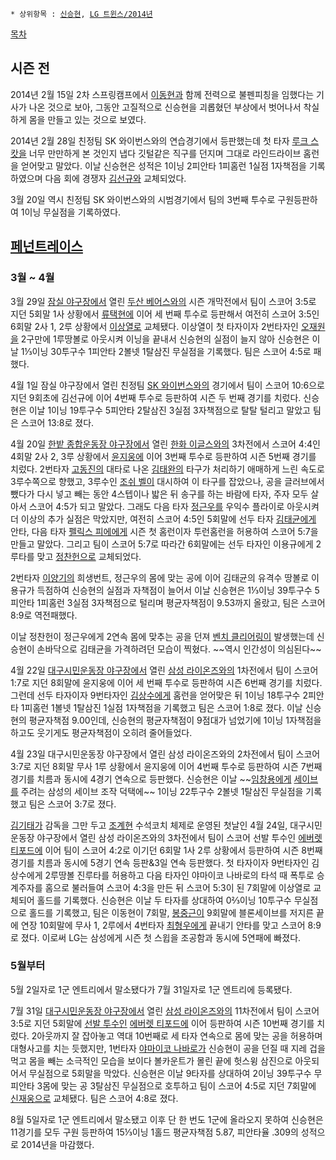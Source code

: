  * 상위항목 : [[신승현]], [[LG 트윈스/2014년]]

[[목차]]
== 시즌 전 ==
2014년 2월 15일 2차 스프링캠프에서 [[이동현#s-1|이동현]]과 함께 전력으로 불펜피칭을 임했다는 기사가 나온 것으로 보아, 그동안 고질적으로 신승현을 괴롭혔던 부상에서 벗어나서 착실하게 몸을 만들고 있는 것으로 보였다.

2014년 2월 28일 친정팀 SK 와이번스와의 연습경기에서 등판했는데 첫 타자 [[루크 스캇]]을 너무 만만하게 본 것인지 냅다 깃털같은 직구를 던지며 그대로 라인드라이브 홈런을 얻어맞고 말았다. 
이날 신승현은 성적은 1이닝 2피안타 1피홈런 1실점 1자책점을 기록하였으며 다음 회에 경쟁자 [[김선규]]와 교체되었다.

3월 20일 역시 친정팀 SK 와이번스와의 시범경기에서 팀의 3번째 투수로 구원등판하여 1이닝 무실점을 기록하였다.

== [[페넌트레이스]] ==
=== 3월 ~ 4월 ===
3월 29일 [[잠실 야구장]]에서 열린 [[두산 베어스]]와의 시즌 개막전에서 팀이 스코어 3:5로 지던 5회말 1사 상황에서 [[류택현]]에 이어 세 번째 투수로 등판해서 여전히 스코어 3:5인 6회말 2사 1, 2루 상황에서 [[이상열#s-1|이상열]]로 교체됐다.
이상열이 첫 타자이자 2번타자인 [[오재원]]을 2구만에 1루땅볼로 아웃시켜 이닝을 끝내서 신승현의 실점이 늘지 않아 신승현은 이날 1⅓이닝 30투구수 1피안타 2볼넷 1탈삼진 무실점을 기록했다. 팀은 스코어 4:5로 패했다.

4월 1일 잠실 야구장에서 열린 친정팀 [[SK 와이번스]]와의 경기에서 팀이 스코어 10:6으로 지던 9회초에 김선규에 이어 4번째 투수로 등판하여 시즌 두 번째 경기를 치렀다.
신승현은 이날 1이닝 19투구수 5피안타 2탈삼진 3실점 3자책점으로 탈탈 털리고 말았고 팀은 스코어 13:8로 졌다.

4월 20일 [[한밭 종합운동장 야구장]]에서 열린 [[한화 이글스]]와의 3차전에서 스코어 4:4인 4회말 2사 2, 3루 상황에서 [[윤지웅]]에 이어 3번째 투수로 등판하여 시즌 5번째 경기를 치렀다.
2번타자 [[고동진]]의 대타로 나온 [[김태완#s-1|김태완]]의 타구가 처리하기 애매하게 느린 속도로 3루수쪽으로 향했고, 3루수인 [[조쉬 벨]]이 대시하여 이 타구를 잡았으나, 공을 글러브에서 뺐다가 다시 넣고 빼는 동안 4스텝이나 밟은 뒤 송구를 하는 바람에 타자, 주자 모두 살아서 스코어 4:5가 되고 말았다. 그래도 다음 타자 [[정근우]]를 우익수 플라이로 아웃시켜 더 이상의 추가 실점은 막았지만, 여전히 스코어 4:5인 5회말에 선두 타자 [[김태균(야구)|김태균]]에게 안타, 다음 타자 [[펠릭스 피에]]에게 시즌 첫 홈런이자 투런홈런을 허용하여 스코어 5:7을 만들고 말았다. 그리고 팀이 스코어 5:7로 따라간 6회말에는 선두 타자인 이용규에게 2루타를 맞고 [[정찬헌]]으로 교체되었다.

2번타자 [[이양기]]의 희생번트, 정근우의 몸에 맞는 공에 이어 김태균의 유격수 땅볼로 이용규가 득점하여 신승현의 실점과 자책점이 늘어서 이날 신승현은 1⅓이닝 39투구수 5피안타 1피홈런 3실점 3자책점으로 털리며 평균자책점이 9.53까지 올랐고, 팀은 스코어 8:9로 역전패했다.

이날 정찬헌이 정근우에게 2연속 몸에 맞추는 공을 던져 [[벤치 클리어링]]이 발생했는데 신승현이 손바닥으로 김태균을 가격하려던 모습이 찍혔다. ~~역시 인간성이 의심된다~~

4월 22일 [[대구시민운동장 야구장]]에서 열린 [[삼성 라이온즈]]와의 1차전에서 팀이 스코어 1:7로 지던 8회말에 윤지웅에 이어 세 번째 투수로 등판하여 시즌 6번째 경기를 치렀다. 그런데 선두 타자이자 9번타자인 [[김상수(타자)|김상수]]에게 홈런을 얻어맞은 뒤 1이닝 18투구수 2피안타 1피홈런 1볼넷 1탈삼진 1실점 1자책점을 기록했고 팀은 스코어 1:8로 졌다.
이날 신승현의 평균자책점 9.00인데, 신승현의 평균자책점이 9점대가 넘었기에 1이닝 1자책점을 하고도 웃기게도 평균자책점이 오히려 줄어들었다.

4월 23일 대구시민운동장 야구장에서 열린 삼성 라이온즈와의 2차전에서 팀이 스코어 3:7로 지던 8회말 무사 1루 상황에서 윤지웅에 이어 4번째 투수로 등판하여 시즌 7번째 경기를 치름과 동시에 4경기 연속으로 등판했다.
신승현은 이날 ~~[[임창용]]에게 [[세이브#s-2|세이브]]를 주려는 삼성의 세이브 조작 덕택에~~ 1이닝 22투구수 2볼넷 1탈삼진 무실점을 기록했고 팀은 스코어 3:7로 졌다.

[[김기태#s-1|김기태]]가 감독을 그만 두고 [[조계현]] 수석코치 체제로 운영된 첫날인 4월 24일, 대구시민운동장 야구장에서 열린 삼성 라이온즈와의 3차전에서 팀이 스코어 선발 투수인 [[에버렛 티포드]]에 이어 팀이 스코어 4:2로 이기던 6회말 1사 2루 상황에서 등판하여 시즌 8번째 경기를 치름과 동시에 5경기 연속 등판&3일 연속 등판했다.
첫 타자이자 9번타자인 김상수에게 2루땅볼 진루타를 허용하고 다음 타자인 야마이코 나바로의 타석 때 폭투로 승계주자를 홈으로 불러들여 스코어 4:3을 만든 뒤 스코어 5:3이 된 7회말에 이상열로 교체되어 홀드를 기록했다.
신승현은 이날 두 타자를 상대하여 0⅔이닝 10투구수 무실점으로 홀드를 기록했고, 팀은 이동현이 7회말, [[봉중근]]이 9회말에 블론세이브를 저지른 끝에 연장 10회말에 무사 1, 2루에서 4번타자 [[최형우]]에게 끝내기 안타를 맞고 스코어 8:9로 졌다. 이로써 LG는 삼성에게 시즌 첫 스윕을 조공함과 동시에 5연패에 빠졌다.

=== 5월부터 ===
5월 2일자로 1군 엔트리에서 말소됐다가 7월 31일자로 1군 엔트리에 등록됐다.

7월 31일 [[대구시민운동장 야구장]]에서 열린 [[삼성 라이온즈]]와의 11차전에서 팀이 스코어 3:5로 지던 5회말에 [[선발 투수]]인 [[에버렛 티포드]]에 이어 등판하여 시즌 10번째 경기를 치렀다. 2아웃까지 잘 잡아놓고 역대 10번째로 세 타자 연속으로 몸에 맞는 공을 허용하며 대형사고를 치는 듯했지만, 1번타자 [[야마이코 나바로]]가 신승현이 공을 던질 때 지레 겁을 먹고 몸을 빼는 소극적인 모습을 보이다 볼카운트가 몰린 끝에 헛스윙 삼진으로 아웃되어서 무실점으로 5회말을 막았다.
신승현은 이날 9타자를 상대하여 2이닝 39투구수 무피안타 3몸에 맞는 공 3탈삼진 무실점으로 호투하고 팀이 스코어 4:5로 지던 7회말에 [[신재웅]]으로 교체됐다. 팀은 스코어 4:8로 졌다.

8월 5일자로 1군 엔트리에서 말소됐고 이후 단 한 번도 1군에 올라오지 못하여 신승현은 11경기를 모두 구원 등판하여 15⅓이닝 1홀드 평균자책점 5.87, 피안타율 .309의 성적으로 2014년을 마감했다.


